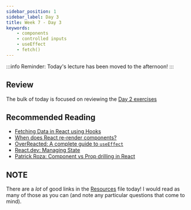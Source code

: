 ```yaml
---
sidebar_position: 1
sidebar_label: Day 3
title: Week 7 - Day 3
keywords:
    - components
    - controlled inputs
    - useEffect
    - fetch()
---
```


:::info
Reminder: Today's lecture has been moved to the afternoon!
:::

## Review

The bulk of today is focused on reviewing the [Day 2 exercises](/docs/cohorts/cohort18/lectures/week7/day2/EXERCISES.md)

## Recommended Reading

- [Fetching Data in React using Hooks](https://blog.bitsrc.io/fetching-data-in-react-using-hooks-c6fdd71cb24a)
- [When does React re-render components?](https://felixgerschau.com/react-rerender-components/)
- [OverReacted: A complete guide to `useEffect`](https://overreacted.io/a-complete-guide-to-useeffect/)
- [React.dev: Managing State](https://react.dev/learn/managing-state)
- [Patrick Roza: Component vs Prop drilling in React](https://patrickroza.com/blog/component-vs-prop-drilling-in-react/)

## NOTE

There are a _lot_ of good links in the [Resources](./RESOURCES.md) file today! I would read as many of those as you can (and note any particular questions that come to mind).

